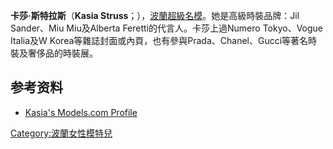 {{BLPsources|time=2012-07-10T12:34:26+00:00}}
{{藝人
| 姓名     = 卡莎·斯特拉斯
| 類型     = 模特兒
| 圖片     = Kasia Struss.jpg
| 圖片尺寸 = 
| 圖片簡介 = 
| 原名     = Katarzyna Strusińska
| 羅馬拼音 = 
| 英文名   = Kasia Struss
| 綽號     = 
| 其他藝名 =
| 國籍     = 
| 出生日期 = {{birth date and age|1987|11|23}}
| 出生地點 = {{POL}}[[切哈努夫|切哈努夫]]
| 生肖     = 
| 星座     = 
| 逝世日期 = 
| 逝世地點 = 
| 職業     = 模特兒
| 語言     = 
| 教育程度 = 
| 宗教信仰 = 
| 出身地   = 
| 出道作   = 
| 出道日期 = 
| 代表作   = 
| 活躍年代 = 2006年至今
| 唱片公司 = 
| 經紀公司 = 
| 網站     = 
| 相關團體 = 
| 獎項     = 
| IMDb    = 
}}

'''卡莎·斯特拉斯'''（'''Kasia Struss'''；{{bd|1987年|11月23日|catIdx=S}}），[[波蘭|波蘭]][[超級名模|超級名模]]。她是高級時裝品牌：Jil Sander、Miu Miu及Alberta Feretti的代言人。卡莎上過Numero Tokyo、Vogue Italia及W Korea等雜誌封面或內頁，也有參與Prada、Chanel、Gucci等著名時裝及奢侈品的時裝展。

== 参考资料 ==
* [http://models.com/models/Kasia-Struss Kasia's Models.com Profile] {{Wayback|url=http://models.com/models/Kasia-Struss |date=20200929105916 }}

{{DEFAULTSORT:Struss, Kasia}}
[[Category:波蘭女性模特兒|Category:波蘭女性模特兒]]
{{poland-bio-stub}}